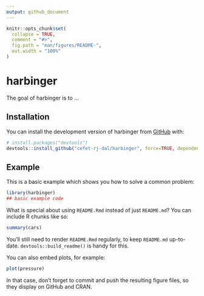 ```yaml
---
output: github_document
---
```


<!-- README.md is generated from README.Rmd. Please edit that file -->

```r
knitr::opts_chunk$set(
  collapse = TRUE,
  comment = "#>",
  fig.path = "man/figures/README-",
  out.width = "100%"
)
```

# harbinger

<!-- badges: start -->
<!-- badges: end -->

The goal of harbinger is to ...

## Installation

You can install the development version of harbinger from [GitHub](https://github.com/) with:

``` r
# install.packages("devtools")
devtools::install_github("cefet-rj-dal/harbinger", force=TRUE, dependencies = TRUE, build_vignettes = TRUE)
```

## Example

This is a basic example which shows you how to solve a common problem:

```r
library(harbinger)
## basic example code
```

What is special about using `README.Rmd` instead of just `README.md`? You can include R chunks like so:

```r
summary(cars)
```

You'll still need to render `README.Rmd` regularly, to keep `README.md` up-to-date. `devtools::build_readme()` is handy for this.

You can also embed plots, for example:

```r
plot(pressure)
```

In that case, don't forget to commit and push the resulting figure files, so they display on GitHub and CRAN.
